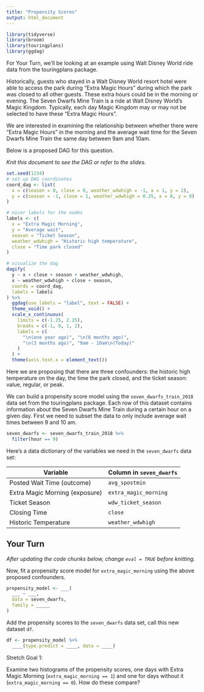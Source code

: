 ```yaml
---
title: "Propensity Scores"
output: html_document
---
```


```r
library(tidyverse)
library(broom)
library(touringplans)
library(ggdag)
```

For Your Turn, we'll be looking at an example using Walt Disney World ride data from the touringplans package.

Historically, guests who stayed in a Walt Disney World resort hotel were able to access the park during "Extra Magic Hours" during which the park was closed to all other guests.
These extra hours could be in the morning or evening.
The Seven Dwarfs Mine Train is a ride at Walt Disney World's Magic Kingdom. Typically, each day Magic Kingdom may or may not be selected to have these "Extra Magic Hours".

We are interested in examining the relationship between whether there were "Extra Magic Hours" in the morning and the average wait time for the Seven Dwarfs Mine Train the same day between 9am and 10am.

Below is a proposed DAG for this question.

*Knit this document to see the DAG or refer to the slides*.

```r
set.seed(1234)
# set up DAG coordinates
coord_dag <- list(
  x = c(season = 0, close = 0, weather_wdwhigh = -1, x = 1, y = 2),
  y = c(season = -1, close = 1, weather_wdwhigh = 0.25, x = 0, y = 0)
)

# nicer labels for the nodes
labels <- c(
  x = "Extra Magic Morning",
  y = "Average wait",
  season = "Ticket Season",
  weather_wdwhigh = "Historic high temperature",
  close = "Time park closed"
)

# visualize the dag
dagify(
  y ~ x + close + season + weather_wdwhigh,
  x ~ weather_wdwhigh + close + season,
  coords = coord_dag,
  labels = labels
) %>%
  ggdag(use_labels = "label", text = FALSE) +
  theme_void() +
  scale_x_continuous(
    limits = c(-1.25, 2.25), 
    breaks = c(-1, 0, 1, 2), 
    labels = c(
      "\n(one year ago)", "\n(6 months ago)",
      "\n(3 months ago)", "9am - 10am\n(Today)"
    )
  ) +
  theme(axis.text.x = element_text())
```

Here we are proposing that there are three confounders: the historic high temperature on the day, the time the park closed, and the ticket season: value, regular, or peak.

We can build a propensity score model using the `seven_dwarfs_train_2018` data set from the touringplans package.
Each row of this dataset contains information about the Seven Dwarfs Mine Train during a certain hour on a given day.
First we need to subset the data to only include average wait times between 9 and 10 am.

```r
seven_dwarfs <- seven_dwarfs_train_2018 %>%
  filter(hour == 9)
```

Here's a data dictionary of the variables we need in the `seven_dwarfs` data set:

| Variable                       | Column in `seven_dwarfs` |
|--------------------------------|--------------------------|
| Posted Wait Time (outcome)     | `avg_spostmin`           |
| Extra Magic Morning (exposure) | `extra_magic_morning`    |
| Ticket Season                  | `wdw_ticket_season`      |
| Closing Time                   | `close`                  |
| Historic Temperature           | `weather_wdwhigh`        |

## Your Turn

*After updating the code chunks below, change `eval = TRUE` before knitting.*

Now, fit a propensity score model for `extra_magic_morning` using the above proposed confounders.

```r
propensity_model <- ___(
  ___ ~ ___,
  data = seven_dwarfs,
  family = _____
)
```

Add the propensity scores to the `seven_dwarfs` data set, call this new dataset `df`.

```r
df <- propensity_model %>%
  ____(type.predict = ____, data = ____)
```

Stretch Goal 1:

Examine two histograms of the propensity scores, one days with Extra Magic Morning (`extra_magic_morning == 1`) and one for days without it (`extra_magic_morning == 0`).
How do these compare?

```r

```
